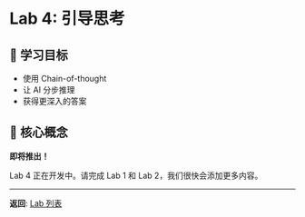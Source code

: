 # Lab 4: 引导思考

## 📖 学习目标

- 使用 Chain-of-thought
- 让 AI 分步推理
- 获得更深入的答案

## 🎯 核心概念

**即将推出！**

Lab 4 正在开发中。请完成 Lab 1 和 Lab 2，我们很快会添加更多内容。

---

**返回**: [Lab 列表](/dashboard/vibecoding)
